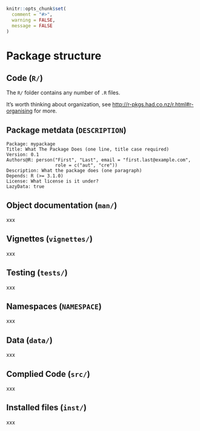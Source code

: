```r
knitr::opts_chunk$set(
  comment = "#>",
  warning = FALSE,
  message = FALSE
)
```


# Package structure {#package-structure}

## Code (`R/`)

The `R/` folder contains any number of `.R` files. 

It's worth thinking about organization, see <http://r-pkgs.had.co.nz/r.html#r-organising> for more.


## Package metdata (`DESCRIPTION`)

```
Package: mypackage
Title: What The Package Does (one line, title case required)
Version: 0.1
Authors@R: person("First", "Last", email = "first.last@example.com",
                  role = c("aut", "cre"))
Description: What the package does (one paragraph)
Depends: R (>= 3.1.0)
License: What license is it under?
LazyData: true
```

## Object documentation (`man/`)

xxx

## Vignettes (`vignettes/`)

xxx

## Testing (`tests/`)

xxx

## Namespaces (`NAMESPACE`)

xxx

## Data (`data/`)

xxx

## Complied Code (`src/`)

xxx

## Installed files (`inst/`)

xxx

